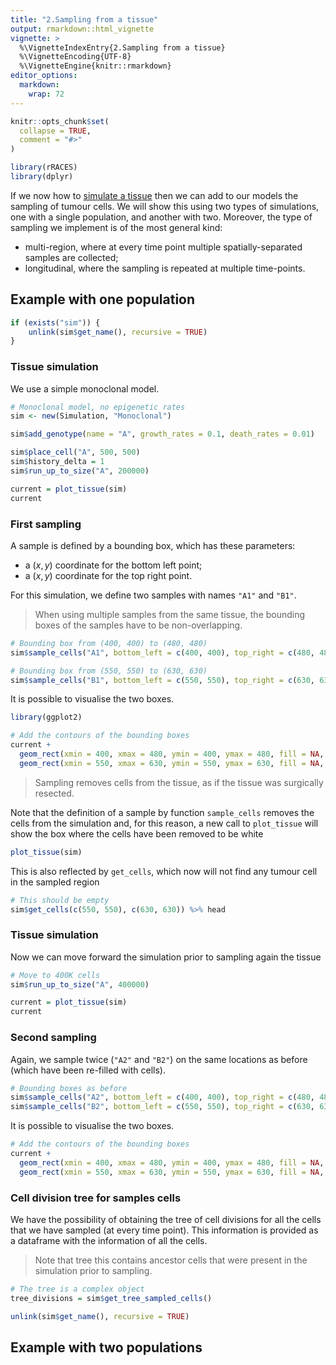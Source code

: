 ```yaml
---
title: "2.Sampling from a tissue"
output: rmarkdown::html_vignette
vignette: >
  %\VignetteIndexEntry{2.Sampling from a tissue}
  %\VignetteEncoding{UTF-8}
  %\VignetteEngine{knitr::rmarkdown}
editor_options: 
  markdown: 
    wrap: 72
---
```


```r
knitr::opts_chunk$set(
  collapse = TRUE,
  comment = "#>"
)
```

```r
library(rRACES)
library(dplyr)
```

If we now how to [simulate a tissue](../Tissue_simulation.html) then we can add to our models the sampling of tumour cells. We will show this using two types of simulations, one with a single population, and another with two. Moreover, the type of sampling we implement is of the most general kind:

- multi-region, where at every time point multiple spatially-separated samples are collected;
- longitudinal, where the sampling is repeated at multiple time-points.

## Example with one population

```r
if (exists("sim")) {
    unlink(sim$get_name(), recursive = TRUE)
}
```

### Tissue simulation

We use a simple monoclonal model.

```r
# Monoclonal model, no epigenetic rates
sim <- new(Simulation, "Monoclonal")

sim$add_genotype(name = "A", growth_rates = 0.1, death_rates = 0.01)

sim$place_cell("A", 500, 500)
sim$history_delta = 1
sim$run_up_to_size("A", 200000)
```

```r
current = plot_tissue(sim)
current
```

### First sampling

A sample is defined by a bounding box, which has these parameters:

- a $(x,y)$ coordinate for the bottom left point;
- a $(x,y)$ coordinate for the top right point.

For this simulation, we define two samples with names `"A1"` and `"B1"`. 

> When using multiple samples from the same tissue, the bounding boxes of the samples have to be non-overlapping.

```r
# Bounding box from (400, 400) to (480, 480)
sim$sample_cells("A1", bottom_left = c(400, 400), top_right = c(480, 480))

# Bounding box from (550, 550) to (630, 630)
sim$sample_cells("B1", bottom_left = c(550, 550), top_right = c(630, 630))
```

It is possible to visualise the two boxes. 
```r
library(ggplot2)

# Add the contours of the bounding boxes
current + 
  geom_rect(xmin = 400, xmax = 480, ymin = 400, ymax = 480, fill = NA, color = 'black') +
  geom_rect(xmin = 550, xmax = 630, ymin = 550, ymax = 630, fill = NA, color = 'black')
```

> Sampling removes cells from the tissue, as if the tissue was surgically resected.

Note that the definition of a sample by function `sample_cells` removes the cells from the simulation and, for this reason, a new call to `plot_tissue` will show the box where the cells have been removed to be white
```r
plot_tissue(sim)
```

This is also reflected by `get_cells`, which now will not find any tumour cell in the sampled region
```r
# This should be empty
sim$get_cells(c(550, 550), c(630, 630)) %>% head
```

### Tissue simulation

Now we can move forward the simulation prior to sampling again the tissue

```r
# Move to 400K cells
sim$run_up_to_size("A", 400000)

current = plot_tissue(sim)
current
```

### Second sampling

Again, we sample twice (`"A2"` and `"B2"`) on the same locations as before (which have been re-filled with cells).

```r
# Bounding boxes as before
sim$sample_cells("A2", bottom_left = c(400, 400), top_right = c(480, 480))
sim$sample_cells("B2", bottom_left = c(550, 550), top_right = c(630, 630))
```

It is possible to visualise the two boxes. 
```r
# Add the contours of the bounding boxes
current + 
  geom_rect(xmin = 400, xmax = 480, ymin = 400, ymax = 480, fill = NA, color = 'black') +
  geom_rect(xmin = 550, xmax = 630, ymin = 550, ymax = 630, fill = NA, color = 'black')
```

### Cell division tree for samples cells

We have the possibility of obtaining the tree of cell divisions for all the cells that we have sampled (at every time point). This information is provided as a dataframe with the information of all the cells.

> Note that tree this contains ancestor cells that were present in the simulation prior to sampling.

```r
# The tree is a complex object
tree_divisions = sim$get_tree_sampled_cells()
```

```r
unlink(sim$get_name(), recursive = TRUE)
```

## Example with two populations
